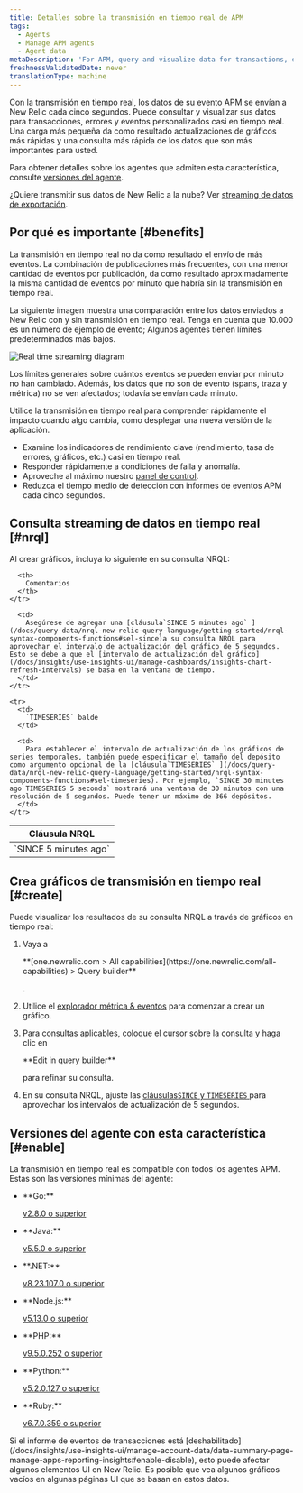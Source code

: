 ```yaml
---
title: Detalles sobre la transmisión en tiempo real de APM
tags:
  - Agents
  - Manage APM agents
  - Agent data
metaDescription: 'For APM, query and visualize data for transactions, errors, and custom events in  near real time.'
freshnessValidatedDate: never
translationType: machine
---
```


Con la transmisión en tiempo real, los datos de su evento APM se envían a New Relic cada cinco segundos. Puede consultar y visualizar sus datos para transacciones, errores y eventos personalizados casi en tiempo real. Una carga más pequeña da como resultado actualizaciones de gráficos más rápidas y una consulta más rápida de los datos que son más importantes para usted.

Para obtener detalles sobre los agentes que admiten esta característica, consulte [versiones del agente](#enable).

¿Quiere transmitir sus datos de New Relic a la nube? Ver [streaming de datos de exportación](/docs/apis/nerdgraph/examples/nerdgraph-streaming-export).

## Por qué es importante [#benefits]

La transmisión en tiempo real no da como resultado el envío de más eventos. La combinación de publicaciones más frecuentes, con una menor cantidad de eventos por publicación, da como resultado aproximadamente la misma cantidad de eventos por minuto que habría sin la transmisión en tiempo real.

La siguiente imagen muestra una comparación entre los datos enviados a New Relic con y sin transmisión en tiempo real. Tenga en cuenta que 10.000 es un número de ejemplo de evento; Algunos agentes tienen límites predeterminados más bajos.

<img
  title="Real time streaming diagram"
  alt="Real time streaming diagram"
  src="/images/apm_diagram_real-time-streaming.webp"
/>

Los límites generales sobre cuántos eventos se pueden enviar por minuto no han cambiado. Además, los datos que no son de evento (spans, traza y métrica) no se ven afectados; todavía se envían cada minuto.

Utilice la transmisión en tiempo real para comprender rápidamente el impacto cuando algo cambia, como desplegar una nueva versión de la aplicación.

* Examine los indicadores de rendimiento clave (rendimiento, tasa de errores, gráficos, etc.) casi en tiempo real.
* Responder rápidamente a condiciones de falla y anomalía.
* Aproveche al máximo nuestro [panel de control](#create).
* Reduzca el tiempo medio de detección con informes de eventos APM cada cinco segundos.

## Consulta streaming de datos en tiempo real [#nrql]

Al crear gráficos, incluya lo siguiente en su consulta NRQL:

<table>
  <thead>
    <tr>
      <th style={{ width: "250px" }}>
        Cláusula NRQL
      </th>

      <th>
        Comentarios
      </th>
    </tr>
  </thead>

  <tbody>
    <tr>
      <td>
        `SINCE 5 minutes ago`
      </td>

      <td>
        Asegúrese de agregar una [cláusula`SINCE 5 minutes ago` ](/docs/query-data/nrql-new-relic-query-language/getting-started/nrql-syntax-components-functions#sel-since)a su consulta NRQL para aprovechar el intervalo de actualización del gráfico de 5 segundos. Esto se debe a que el [intervalo de actualización del gráfico](/docs/insights/use-insights-ui/manage-dashboards/insights-chart-refresh-intervals) se basa en la ventana de tiempo.
      </td>
    </tr>

    <tr>
      <td>
        `TIMESERIES` balde
      </td>

      <td>
        Para establecer el intervalo de actualización de los gráficos de series temporales, también puede especificar el tamaño del depósito como argumento opcional de la [cláusula`TIMESERIES` ](/docs/query-data/nrql-new-relic-query-language/getting-started/nrql-syntax-components-functions#sel-timeseries). Por ejemplo, `SINCE 30 minutes ago TIMESERIES 5 seconds` mostrará una ventana de 30 minutos con una resolución de 5 segundos. Puede tener un máximo de 366 depósitos.
      </td>
    </tr>
  </tbody>
</table>

## Crea gráficos de transmisión en tiempo real [#create]

Puede visualizar los resultados de su consulta NRQL a través de gráficos en tiempo real:

1. Vaya a

   <DNT>
     **[one.newrelic.com > All capabilities](https://one.newrelic.com/all-capabilities) > Query builder**
   </DNT>

   .

2. Utilice el [explorador métrica & eventos](/docs/query-your-data/explore-query-data/browse-data/introduction-data-explorer) para comenzar a crear un gráfico.

3. Para consultas aplicables, coloque el cursor sobre la consulta y haga clic en

   <DNT>
     **Edit in query builder**
   </DNT>

   para refinar su consulta.

4. En su consulta NRQL, ajuste las [cláusulas`SINCE` y `TIMESERIES` ](#nrql)para aprovechar los intervalos de actualización de 5 segundos.

## Versiones del agente con esta característica [#enable]

La transmisión en tiempo real es compatible con todos los agentes APM. Estas son las versiones mínimas del agente:

* <DNT>
    **Go:**
  </DNT>

  [v2.8.0 o superior](/docs/release-notes/agent-release-notes/go-release-notes)

* <DNT>
    **Java:**
  </DNT>

  [v5.5.0 o superior](/docs/release-notes/agent-release-notes/java-release-notes)

* <DNT>
    **.NET:**
  </DNT>

  [v8.23.107.0 o superior](/docs/release-notes/agent-release-notes/net-release-notes)

* <DNT>
    **Node.js:**
  </DNT>

  [v5.13.0 o superior](/docs/release-notes/agent-release-notes/nodejs-release-notes)

* <DNT>
    **PHP:**
  </DNT>

  [v9.5.0.252 o superior](/docs/release-notes/agent-release-notes/php-release-notes)

* <DNT>
    **Python:**
  </DNT>

  [v5.2.0.127 o superior](/docs/release-notes/agent-release-notes/python-release-notes)

* <DNT>
    **Ruby:**
  </DNT>

  [v6.7.0.359 o superior](/docs/release-notes/agent-release-notes/ruby-release-notes)

<Callout variant="caution">
  Si el informe de eventos de transacciones está [deshabilitado](/docs/insights/use-insights-ui/manage-account-data/data-summary-page-manage-apps-reporting-insights#enable-disable), esto puede afectar algunos elementos UI en New Relic. Es posible que vea algunos gráficos vacíos en algunas páginas UI que se basan en estos datos.
</Callout>
